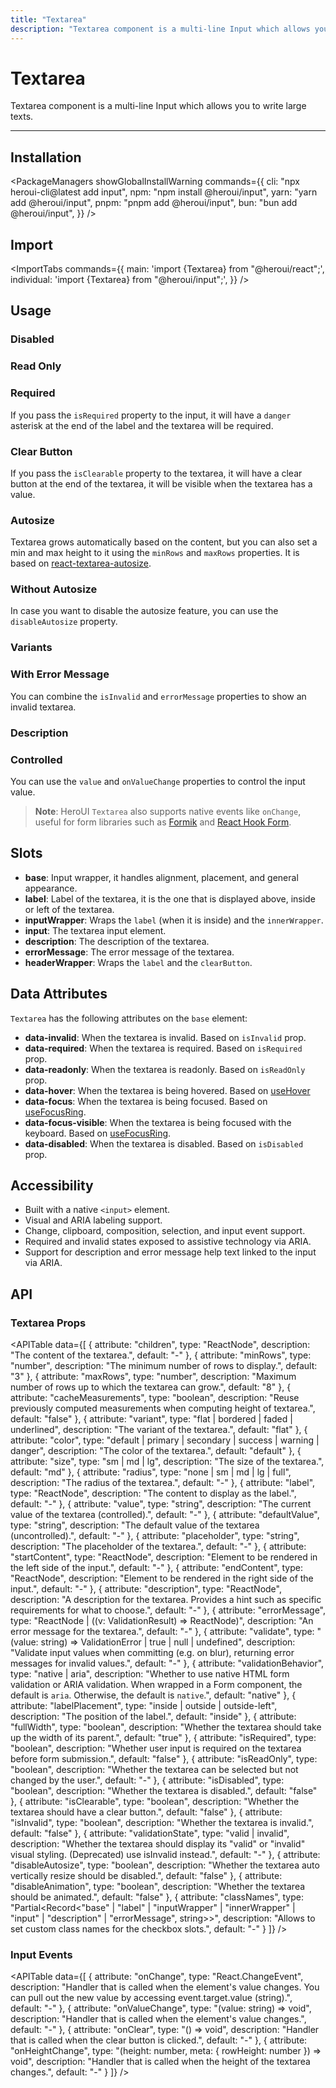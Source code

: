 ```yaml
---
title: "Textarea"
description: "Textarea component is a multi-line Input which allows you to write large texts."
---
```



# Textarea

Textarea component is a multi-line Input which allows you to write large texts.

<ComponentLinks component="input" storybook="textarea" reactAriaHook="useTextField" />

---

<CarbonAd/>

## Installation

<PackageManagers
  showGlobalInstallWarning
  commands={{
    cli: "npx heroui-cli@latest add input",
    npm: "npm install @heroui/input",
    yarn: "yarn add @heroui/input",
    pnpm: "pnpm add @heroui/input",
    bun: "bun add @heroui/input",
  }}
/>

## Import

<ImportTabs
  commands={{
    main: 'import {Textarea} from "@heroui/react";',
    individual: 'import {Textarea} from "@heroui/input";',
  }}
/>

## Usage

<CodeDemo title="Usage" files={textareaContent.usage} />

### Disabled

<CodeDemo title="Disabled" files={textareaContent.disabled} />

### Read Only

<CodeDemo title="Readonly" files={textareaContent.readonly} />

### Required

If you pass the `isRequired` property to the input, it will have a `danger` asterisk at
the end of the label and the textarea will be required.

<CodeDemo title="Required" files={textareaContent.required} />

### Clear Button

If you pass the `isClearable` property to the textarea, it will have a clear button at the
end of the textarea, it will be visible when the textarea has a value.

<CodeDemo title="Clear Button" files={textareaContent.clearButton} />

### Autosize

Textarea grows automatically based on the content, but you can also set a min and max height to
it using the `minRows` and `maxRows` properties. It is based on [react-textarea-autosize](https://github.com/Andarist/react-textarea-autosize).

<CodeDemo title="Autosize" files={textareaContent.autosize} />

### Without Autosize

In case you want to disable the autosize feature, you can use the `disableAutosize` property.

<CodeDemo title="Without Autosize" files={textareaContent.disableAutosize} />

### Variants

<CodeDemo title="Variants" files={textareaContent.variants} />

### With Error Message

You can combine the `isInvalid` and `errorMessage` properties to show an invalid textarea.

<CodeDemo title="With Error Message" files={textareaContent.errorMessage} />

### Description

<CodeDemo title="Description" files={textareaContent.description} />

### Controlled

You can use the `value` and `onValueChange` properties to control the input value.

<CodeDemo title="Controlled" files={textareaContent.controlled} />

> **Note**: HeroUI `Textarea` also supports native events like `onChange`, useful for form libraries
> such as [Formik](https://formik.org/) and [React Hook Form](https://react-hook-form.com/).


## Slots

- **base**: Input wrapper, it handles alignment, placement, and general appearance.
- **label**: Label of the textarea, it is the one that is displayed above, inside or left of the textarea.
- **inputWrapper**: Wraps the `label` (when it is inside) and the `innerWrapper`.
- **input**: The textarea input element.
- **description**: The description of the textarea.
- **errorMessage**: The error message of the textarea.
- **headerWrapper**: Wraps the `label` and the `clearButton`.

<Spacer y={4} />

## Data Attributes

`Textarea` has the following attributes on the `base` element:

- **data-invalid**:
  When the textarea is invalid. Based on `isInvalid` prop.
- **data-required**:
  When the textarea is required. Based on `isRequired` prop.
- **data-readonly**:
  When the textarea is readonly. Based on `isReadOnly` prop.
- **data-hover**:
  When the textarea is being hovered. Based on [useHover](https://react-spectrum.adobe.com/react-aria/useHover.html)
- **data-focus**:
  When the textarea is being focused. Based on [useFocusRing](https://react-spectrum.adobe.com/react-aria/useFocusRing.html).
- **data-focus-visible**:
  When the textarea is being focused with the keyboard. Based on [useFocusRing](https://react-spectrum.adobe.com/react-aria/useFocusRing.html).
- **data-disabled**:
  When the textarea is disabled. Based on `isDisabled` prop.

<Spacer y={4} />

## Accessibility

- Built with a native `<input>` element.
- Visual and ARIA labeling support.
- Change, clipboard, composition, selection, and input event support.
- Required and invalid states exposed to assistive technology via ARIA.
- Support for description and error message help text linked to the input via ARIA.

<Spacer y={4} />

## API

### Textarea Props

<APITable
  data={[
    {
      attribute: "children",
      type: "ReactNode",
      description: "The content of the textarea.",
      default: "-"
    },
    {
      attribute: "minRows",
      type: "number",
      description: "The minimum number of rows to display.",
      default: "3"
    },
    {
      attribute: "maxRows",
      type: "number", 
      description: "Maximum number of rows up to which the textarea can grow.",
      default: "8"
    },
    {
      attribute: "cacheMeasurements",
      type: "boolean",
      description: "Reuse previously computed measurements when computing height of textarea.",
      default: "false"
    },
    {
      attribute: "variant",
      type: "flat | bordered | faded | underlined",
      description: "The variant of the textarea.",
      default: "flat"
    },
    {
      attribute: "color",
      type: "default | primary | secondary | success | warning | danger",
      description: "The color of the textarea.",
      default: "default"
    },
    {
      attribute: "size",
      type: "sm | md | lg",
      description: "The size of the textarea.",
      default: "md"
    },
    {
      attribute: "radius",
      type: "none | sm | md | lg | full",
      description: "The radius of the textarea.",
      default: "-"
    },
    {
      attribute: "label",
      type: "ReactNode",
      description: "The content to display as the label.",
      default: "-"
    },
    {
      attribute: "value",
      type: "string",
      description: "The current value of the textarea (controlled).",
      default: "-"
    },
    {
      attribute: "defaultValue",
      type: "string",
      description: "The default value of the textarea (uncontrolled).",
      default: "-"
    },
    {
      attribute: "placeholder",
      type: "string",
      description: "The placeholder of the textarea.",
      default: "-"
    },
    {
      attribute: "startContent",
      type: "ReactNode",
      description: "Element to be rendered in the left side of the input.",
      default: "-"
    },
    {
      attribute: "endContent",
      type: "ReactNode",
      description: "Element to be rendered in the right side of the input.",
      default: "-"
    },
    {
      attribute: "description",
      type: "ReactNode",
      description: "A description for the textarea. Provides a hint such as specific requirements for what to choose.",
      default: "-"
    },
    {
      attribute: "errorMessage",
      type: "ReactNode | ((v: ValidationResult) => ReactNode)",
      description: "An error message for the textarea.",
      default: "-"
    },
    {
      attribute: "validate",
      type: "(value: string) => ValidationError | true | null | undefined",
      description: "Validate input values when committing (e.g. on blur), returning error messages for invalid values.",
      default: "-"
    },
    {
      attribute: "validationBehavior",
      type: "native | aria",
      description: "Whether to use native HTML form validation or ARIA validation. When wrapped in a Form component, the default is `aria`. Otherwise, the default is `native`.",
      default: "native"
    },
    {
      attribute: "labelPlacement",
      type: "inside | outside | outside-left",
      description: "The position of the label.",
      default: "inside"
    },
    {
      attribute: "fullWidth",
      type: "boolean",
      description: "Whether the textarea should take up the width of its parent.",
      default: "true"
    },
    {
      attribute: "isRequired",
      type: "boolean",
      description: "Whether user input is required on the textarea before form submission.",
      default: "false"
    },
    {
      attribute: "isReadOnly",
      type: "boolean",
      description: "Whether the textarea can be selected but not changed by the user.",
      default: "-"
    },
    {
      attribute: "isDisabled",
      type: "boolean",
      description: "Whether the textarea is disabled.",
      default: "false"
    },
    {
      attribute: "isClearable",
      type: "boolean",
      description: "Whether the textarea should have a clear button.",
      default: "false"
    },
    {
      attribute: "isInvalid",
      type: "boolean",
      description: "Whether the textarea is invalid.",
      default: "false"
    },
    {
      attribute: "validationState",
      type: "valid | invalid",
      description: "Whether the textarea should display its \"valid\" or \"invalid\" visual styling. (Deprecated) use isInvalid instead.",
      default: "-"
    },
    {
      attribute: "disableAutosize",
      type: "boolean",
      description: "Whether the textarea auto vertically resize should be disabled.",
      default: "false"
    },
    {
      attribute: "disableAnimation",
      type: "boolean",
      description: "Whether the textarea should be animated.",
      default: "false"
    },
    {
      attribute: "classNames",
      type: "Partial<Record<\"base\" | \"label\" | \"inputWrapper\" | \"innerWrapper\" | \"input\" | \"description\" | \"errorMessage\", string>>",
      description: "Allows to set custom class names for the checkbox slots.",
      default: "-"
    }
  ]}
/>

### Input Events

<APITable
  data={[
    {
      attribute: "onChange",
      type: "React.ChangeEvent<HTMLInputElement>",
      description: "Handler that is called when the element's value changes. You can pull out the new value by accessing event.target.value (string).",
      default: "-"
    },
    {
      attribute: "onValueChange",
      type: "(value: string) => void",
      description: "Handler that is called when the element's value changes.",
      default: "-"
    },
    {
      attribute: "onClear",
      type: "() => void",
      description: "Handler that is called when the clear button is clicked.",
      default: "-"
    },
    {
      attribute: "onHeightChange",
      type: "(height: number, meta: { rowHeight: number }) => void",
      description: "Handler that is called when the height of the textarea changes.",
      default: "-"
    }
  ]}
/>
